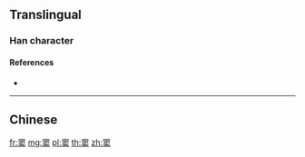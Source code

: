 {{character info/new}}
{{also|竇}}
==Translingual==

===Han character===
{{Han char|rn=116|rad=穴|as=08|sn=13|four=|canj=JCJNK|ids=⿱穴卖}}

====References====
* {{Han ref|kx=0866.551|hdz=42732.150|uh=7AA6}}

----

==Chinese==
{{zh-see|竇}}

[[fr:窦]]
[[mg:窦]]
[[pl:窦]]
[[th:窦]]
[[zh:窦]]